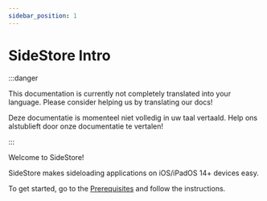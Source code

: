 ```yaml
---
sidebar_position: 1
---
```


# SideStore Intro

:::danger

This documentation is currently not completely translated into your language. Please consider helping us by translating our docs!

Deze documentatie is momenteel niet volledig in uw taal vertaald. Help ons alstublieft door onze documentatie te vertalen!

:::


Welcome to SideStore!

SideStore makes sideloading applications on iOS/iPadOS 14+ devices easy.

To get started, go to the [Prerequisites](installation/prerequisites.mdx) and follow the instructions.

